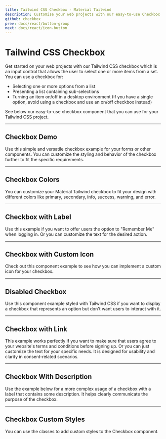 ```yaml
---
title: Tailwind CSS Checkbox - Material Tailwind
description: Customise your web projects with our easy-to-use Checkbox component for Tailwind CSS using Material Design guidelines.
github: checkbox
prev: docs/react/button-group
next: docs/react/icon-button
---
```


# Tailwind CSS Checkbox

Get started on your web projects with our Tailwind CSS checkbox which is an input control that allows the user to select one or more items from a set. You can use a checkbox for:

- Selecting one or more options from a list
- Presenting a list containing sub-selections
- Turning an item on/off in a desktop environment (If you have a single option, avoid using a checkbox and use an on/off checkbox instead)

See below our easy-to-use checkbox component that you can use for your Tailwind CSS project.

---

## Checkbox Demo

Use this simple and versatile checkbox example for your forms or other components. You can customize the styling and behavior of the checkbox further to fit the specific requirements.

<PreviewWithCode relativePath="checkbox/checkbox-demo.tsx" language="html" />

---

## Checkbox Colors

You can customize your Material Tailwind checkbox to fit your design with different colors like primary, secondary, info, success, warning, and error.

<PreviewWithCode relativePath="checkbox/checkbox-colors.tsx" language="html" />

---

## Checkbox with Label

Use this example if you want to offer users the option to "Remember Me" when logging in. Or you can customize the text for the desired action.

<PreviewWithCode relativePath="checkbox/checkbox-with-label.tsx" language="html" />

---

## Checkbox with Custom Icon

Check out this component example to see how you can implement a custom icon for your checkbox.

<PreviewWithCode relativePath="checkbox/checkbox-with-custom-icon.tsx" language="html" />

---

## Disabled Checkbox

Use this component example styled with Tailwind CSS if you want to display a checkbox that represents an option but don't want users to interact with it.

<PreviewWithCode relativePath="checkbox/disabled-checkbox.tsx" language="html" />

---

## Checkbox with Link

This example works perfectly if you want to make sure that users agree to your website's terms and conditions before signing up. Or you can just customize the text for your specific needs. It is designed for usability and clarity in consent-related scenarios.

<PreviewWithCode relativePath="checkbox/checkbox-with-link.tsx" language="html" />

---

## Checkbox With Description

Use the example below for a more complex usage of a checkbox with a label that contains some description. It helps clearly communicate the purpose of the checkbox.

<PreviewWithCode relativePath="checkbox/checkbox-with-description.tsx" language="html" />

---

## Checkbox Custom Styles

You can use the classes to add custom styles to the Checkbox component.

<PreviewWithCode relativePath="checkbox/custom-checkbox.tsx" language="html" />